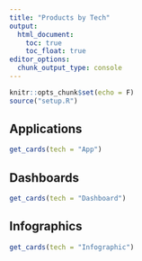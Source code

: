 ```yaml
---
title: "Products by Tech"
output:
  html_document:
    toc: true
    toc_float: true
editor_options: 
  chunk_output_type: console
---
```


```r
knitr::opts_chunk$set(echo = F)
source("setup.R")
```

## Applications

<div class="card-deck">
```r
get_cards(tech = "App")
```
</div>

## Dashboards

<div class="card-deck">
```r
get_cards(tech = "Dashboard")
```
</div>

## Infographics

<div class="card-deck">
```r
get_cards(tech = "Infographic")
```
</div>

